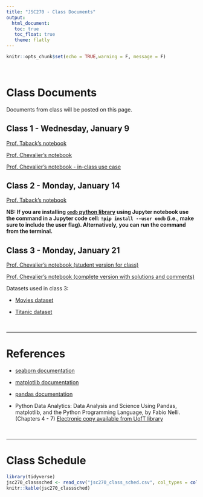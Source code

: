 ```yaml
---
title: "JSC270 - Class Documents"
output: 
  html_document:
   toc: true
   toc_float: true
   theme: flatly
---
```


```r
knitr::opts_chunk$set(echo = TRUE,warning = F, message = F)
```

<br>


# Class Documents

Documents from class will be posted on this page.

## Class 1 - Wednesday, January 9

[Prof. Taback's notebook](https://github.com/JSC270/JSC270.github.io/blob/master/notebooks/class1/Class1.ipynb)

[Prof. Chevalier's notebook](https://github.com/JSC270/JSC270.github.io/blob/master/notebooks/class1/Class1-Part2.ipynb)

[Prof. Chevalier's notebook - in-class use case](https://github.com/JSC270/JSC270.github.io/blob/master/notebooks/class1/Class1-EDA_OkCupid.ipynb)

## Class 2 - Monday, January 14

[Prof. Taback's notebook](https://github.com/JSC270/JSC270.github.io/blob/master/notebooks/class2/lecture2_slides_posted2.ipynb)

**NB: If you are installing [`omdb` python library](https://pypi.org/project/omdb/) using Jupyter notebook use the command in a Jupyter code cell: `!pip install --user omdb` (i.e., make sure to include the user flag).  Alternatively, you can run the command from the terminal.**


## Class 3 - Monday, January 21

[Prof. Chevalier's notebook (student version for class)](https://github.com/JSC270/JSC270.github.io/blob/master/notebooks/class3/lecture3_slides-students.ipynb)

[Prof. Chevalier's notebook (complete version with solutions and comments)](https://github.com/JSC270/JSC270.github.io/blob/master/notebooks/class3/lecture3_slides-complete.ipynb)

Datasets used in class 3:

- [Movies dataset](https://github.com/JSC270/JSC270.github.io/blob/master/notebooks/class3/data/50movies-clean.csv)

- [Titanic dataset](https://github.com/JSC270/JSC270.github.io/blob/master/notebooks/class3/data/titanic.csv)



<br>

******

# References


- [seaborn documentation](https://seaborn.pydata.org/)

- [matplotlib documentation](https://matplotlib.org/)

- [pandas documentation](http://pandas.pydata.org/pandas-docs/stable/)

- Python Data Analytics: Data Analysis and Science Using Pandas, matplotlib, and the Python Programming Language, by Fabio Nelli. (Chapters 4 - 7) [Electronic copy available from UofT library](http://go.utlib.ca/cat/10190695)

<br>

******

# Class Schedule

```r
library(tidyverse)
jsc270_classsched <- read_csv("jsc270_class_sched.csv", col_types = cols(Week = col_character()), na = "null")
knitr::kable(jsc270_classsched)
```

